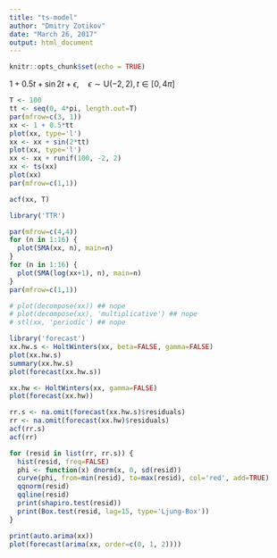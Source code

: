 ```yaml
---
title: "ts-model"
author: "Dmitry Zotikov"
date: "March 26, 2017"
output: html_document
---
```


```r
knitr::opts_chunk$set(echo = TRUE)
```

$1+0.5t + \sin 2t + \epsilon, \quad \epsilon \sim \mathrm{U}(-2,2), t\in [0, 4\pi ]$

```r
T <- 100
tt <- seq(0, 4*pi, length.out=T)
par(mfrow=c(3, 1))
xx <- 1 + 0.5*tt
plot(xx, type='l')
xx <- xx + sin(2*tt)
plot(xx, type='l')
xx <- xx + runif(100, -2, 2)
xx <- ts(xx)
plot(xx)
par(mfrow=c(1,1))
```

```r
acf(xx, T)
```


```r
library('TTR')

par(mfrow=c(4,4))
for (n in 1:16) {
  plot(SMA(xx, n), main=n)
}
for (n in 1:16) {
  plot(SMA(log(xx+1), n), main=n)
}
par(mfrow=c(1,1))
```

```r
# plot(decompose(xx)) ## nope
# plot(decompose(xx), 'multiplicative') ## nope
# stl(xx, 'periodic') ## nope
```

```r
library('forecast')
xx.hw.s <- HoltWinters(xx, beta=FALSE, gamma=FALSE)
plot(xx.hw.s)
summary(xx.hw.s)
plot(forecast(xx.hw.s))
```

```r
xx.hw <- HoltWinters(xx, gamma=FALSE)
plot(forecast(xx.hw))
```

```r
rr.s <- na.omit(forecast(xx.hw.s)$residuals)
rr <- na.omit(forecast(xx.hw)$residuals)
acf(rr.s)
acf(rr)
```

```r
for (resid in list(rr, rr.s)) {
  hist(resid, freq=FALSE)
  phi <- function(x) dnorm(x, 0, sd(resid))
  curve(phi, from=min(resid), to=max(resid), col='red', add=TRUE)
  qqnorm(resid)
  qqline(resid)
  print(shapiro.test(resid))
  print(Box.test(resid, lag=15, type='Ljung-Box'))
}
```

```r
print(auto.arima(xx))
plot(forecast(arima(xx, order=c(0, 1, 2))))
```